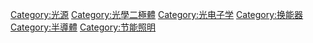 {{Commonscat|Light-emitting diodes}}

[[Category:光源|Category:光源]]
[[Category:光學二極體|Category:光學二極體]]
[[Category:光电子学|Category:光电子学]]
[[Category:换能器|Category:换能器]]
[[Category:半導體|Category:半導體]]
[[Category:节能照明|Category:节能照明]]